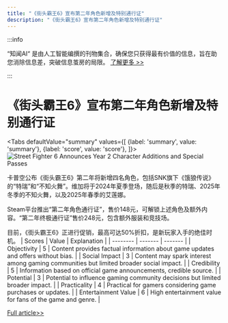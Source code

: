 ```yaml
---
title: "《街头霸王6》宣布第二年角色新增及特别通行证"
description: "《街头霸王6》宣布第二年角色新增及特别通行证"
---
```



:::info

“知闻AI“ 是由人工智能编撰的刊物集合，确保您只获得最有价值的信息，旨在助您消除信息差，突破信息茧房的局限。  [了解更多 >>](/)

:::

# 《街头霸王6》宣布第二年角色新增及特别通行证


<Tabs
	defaultValue="summary"
	values={[
	{label: 'summary', value: 'summary'},
	{label: 'score', value: 'score'},
]}>
<TabItem value="summary">
<img
  src="https://image.informedainews.com/2024/06/Ent-3gp-1717900496-1.jpg"
  alt="Street Fighter 6 Announces Year 2 Character Additions and Special Passes"
/>



卡普空公布《街头霸王6》第二年将新增四名角色，包括SNK旗下《饿狼传说》的“特瑞”和“不知火舞”。维加将于2024年夏季登场，随后是秋季的特瑞、2025年冬季的不知火舞，以及2025年春季的艾莲娜。

Steam平台推出“第二年角色通行证”，售价148元，可解锁上述角色及额外内容。“第二年终极通行证”售价248元，包含额外服装和竞技场。

目前，《街头霸王6》正进行促销，最高可达50%折扣，是新玩家入手的绝佳时机。
</TabItem>
<TabItem value="score">
	| Scores     | Value   | Explanation |
	| -------- | ------- | ------- |
	| Objectivity  | 5    | Content provides factual information about game updates and offers without bias.    |
	| Social Impact | 3     | Content may spark interest among gaming communities but limited broader social impact.    |
	| Credibility    | 5    | Information based on official game announcements, credible source.    |
	| Potential    | 3    | Potential to influence gaming community decisions but limited broader impact.    |
	| Practicality    | 4    | Practical for gamers considering game purchases or updates.    |
	| Entertainment Value    | 6    | High entertainment value for fans of the game and genre.    |
</TabItem>
</Tabs>

[Full article>>](https://www.gcores.com/articles/183107)

